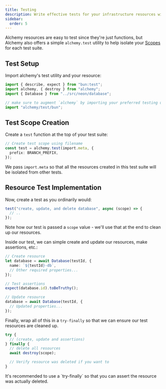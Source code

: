 ```yaml
---
title: Testing
description: Write effective tests for your infrastructure resources with Alchemy's testing utilities. Learn proper test setup, resource assertions, and automatic cleanup.
sidebar:
  order: 5
---
```



Alchemy resources are easy to test since they're just functions, but Alchemy also offers a simple `alchemy.test` utility to help isolate your [Scopes](../concepts/scope) for each test suite.

## Test Setup

Import alchemy's test utility and your resource:

```typescript
import { describe, expect } from "bun:test";
import alchemy, { destroy } from "alchemy";
import { Database } from "../src/neon/database";

// make sure to augment `alchemy` by importing your preferred testing utility
import "alchemy/test/bun";
```

## Test Scope Creation

Create a `test` function at the top of your test suite:

```typescript
// Create test scope using filename
const test = alchemy.test(import.meta, {
  prefix: BRANCH_PREFIX,
});
```

We pass `import.meta` so that all the resources created in this test suite will be isolated from other tests.

## Resource Test Implementation

Now, create a test as you ordinarily would:

```typescript
test("create, update, and delete database", async (scope) => {
  // ..
});
```

Note how our test is passed a `scope` value - we'll use that at the end to clean up our resources.

Inside our test, we can simple create and update our resources, make assertions, etc.:

```ts
// Create resource
let database = await Database(testId, {
  name: `${testId}-db`,
  // Other required properties...
});

// Test assertions
expect(database.id).toBeTruthy();

// Update resource
database = await Database(testId, {
  // Updated properties...
});
```

Finally, wrap all of this in a `try-finally` so that we can ensure our test resources are cleaned up.

```ts
try {
  // (create, update and assertions)
} finally {
  // delete all resources
  await destroy(scope);

  // Verify resource was deleted if you want to
}
```

<Aside type="tip">
  It's recommended to use a `try-finally` so that you can assert the resource
  was actually deleted.
</Aside>
